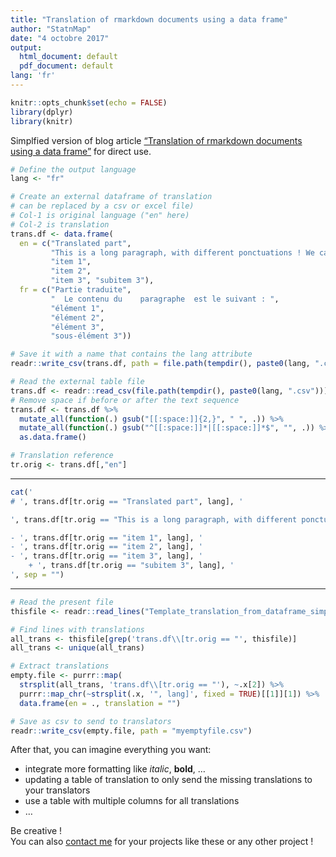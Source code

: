 ```yaml
---
title: "Translation of rmarkdown documents using a data frame"
author: "StatnMap"
date: "4 octobre 2017"
output:
  html_document: default
  pdf_document: default
lang: 'fr'
---
```


```r
knitr::opts_chunk$set(echo = FALSE)
library(dplyr)
library(knitr)
```

Simplfied version of blog article ["Translation of rmarkdown documents using a data frame"](translation-of-rmarkdown-documents-using-a-data-frame) for direct use.

```r
# Define the output language
lang <- "fr"
```

```r
# Create an external dataframe of translation
# can be replaced by a csv or excel file)
# Col-1 is original language ("en" here)
# Col-2 is translation
trans.df <- data.frame(
  en = c("Translated part", 
         "This is a long paragraph, with different ponctuations ! We can also add the content of a list in the document as follows:",
         "item 1",
         "item 2",
         "item 3", "subitem 3"),
  fr = c("Partie traduite", 
         "  Le contenu du    paragraphe  est le suivant : ",
         "élément 1",
         "élément 2", 
         "élément 3",
         "sous-élément 3"))

# Save it with a name that contains the lang attribute
readr::write_csv(trans.df, path = file.path(tempdir(), paste0(lang, ".csv")))

```

```r
# Read the external table file
trans.df <- readr::read_csv(file.path(tempdir(), paste0(lang, ".csv")))
# Remove space if before or after the text sequence
trans.df <- trans.df %>%
  mutate_all(function(.) gsub("[[:space:]]{2,}", " ", .)) %>%
  mutate_all(function(.) gsub("^[[:space:]]*|[[:space:]]*$", "", .)) %>%
  as.data.frame()
```

```r
# Translation reference
tr.orig <- trans.df[,"en"]
```

***

```r
cat('
# ', trans.df[tr.orig == "Translated part", lang], '

', trans.df[tr.orig == "This is a long paragraph, with different ponctuations ! We can also add the content of a list in the document as follows:", lang], '

- ', trans.df[tr.orig == "item 1", lang], '
- ', trans.df[tr.orig == "item 2", lang], '
- ', trans.df[tr.orig == "item 3", lang], '
    + ', trans.df[tr.orig == "subitem 3", lang], '
', sep = "")
```

***

```r
# Read the present file
thisfile <- readr::read_lines("Template_translation_from_dataframe_simplified.Rmd")

# Find lines with translations
all_trans <- thisfile[grep('trans.df\\[tr.orig == "', thisfile)]
all_trans <- unique(all_trans)

# Extract translations
empty.file <- purrr::map(
  strsplit(all_trans, 'trans.df\\[tr.orig == "'), ~.x[2]) %>%
  purrr::map_chr(~strsplit(.x, '", lang]', fixed = TRUE)[[1]][1]) %>%
  data.frame(en = ., translation = "")

# Save as csv to send to translators
readr::write_csv(empty.file, path = "myemptyfile.csv")

```

After that, you can imagine everything you want:

- integrate more formatting like *italic*, **bold**, ...
- updating a table of translation to only send the missing translations to your translators
- use a table with multiple columns for all translations
- ...  

Be creative !  
You can also [contact me](https://statnmap.com/contact) for your projects like these or any other project !


